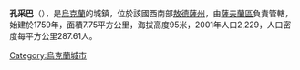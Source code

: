 {{coord|48|07|05|N|29|56|40|E|scale:30000|display=title}}

'''孔采巴'''（{{lang-uk|Концеба}}），是[[烏克蘭|烏克蘭]]的城鎮，位於該國西南部[[敖德薩州|敖德薩州]]，由[[薩夫蘭區|薩夫蘭區]]負責管轄，始建於1759年，面積7.75平方公里，海拔高度95米，2001年人口2,229，人口密度每平方公里287.61人。

{{Ukraine-geo-stub}}
[[Category:烏克蘭城市|Category:烏克蘭城市]]